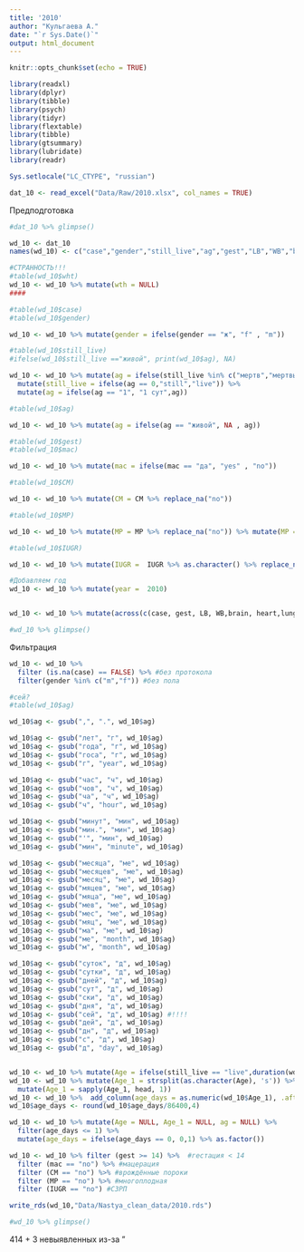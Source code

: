 ```yaml
---
title: '2010'
author: "Кульгаева А."
date: "`r Sys.Date()`"
output: html_document
---
```


```r
knitr::opts_chunk$set(echo = TRUE)
```


```r
library(readxl)
library(dplyr)
library(tibble)
library(psych)
library(tidyr)
library(flextable)
library(tibble)
library(gtsummary)
library(lubridate)
library(readr)

Sys.setlocale("LC_CTYPE", "russian")
```

```r
dat_10 <- read_excel("Data/Raw/2010.xlsx", col_names = TRUE)
```

Предподготовка
```r
#dat_10 %>% glimpse()

wd_10 <- dat_10
names(wd_10) <- c("case","gender","still_live","ag","gest","LB","WB","brain","heart","lung","liver","spleen","kidney","thymus","adrenal","pancreas","placenta","mac","CM","MP","IUGR","HC","CC","wth")

#СТРАННОСТЬ!!!
#table(wd_10$wht)
wd_10 <- wd_10 %>% mutate(wth = NULL)
####  

#table(wd_10$case)
#table(wd_10$gender)

wd_10 <- wd_10 %>% mutate(gender = ifelse(gender == "ж", "f" , "m"))

#table(wd_10$still_live)
#ifelse(wd_10$still_live =="живой", print(wd_10$ag), NA)

wd_10 <- wd_10 %>% mutate(ag = ifelse(still_live %in% c("мертв","мертвый","мёртвый"), 0 , ifelse(still_live == "живой", ag, still_live))) %>%
  mutate(still_live = ifelse(ag == 0,"still","live")) %>%
  mutate(ag = ifelse(ag == "1", "1 сут",ag))

#table(wd_10$ag)

wd_10 <- wd_10 %>% mutate(ag = ifelse(ag == "живой", NA , ag))

#table(wd_10$gest)
#table(wd_10$mac)

wd_10 <- wd_10 %>% mutate(mac = ifelse(mac == "да", "yes" , "no"))

#table(wd_10$CM)

wd_10 <- wd_10 %>% mutate(CM = CM %>% replace_na("no"))

#table(wd_10$MP)

wd_10 <- wd_10 %>% mutate(MP = MP %>% replace_na("no")) %>% mutate(MP = ifelse(MP == "да","yes","no")) 

#table(wd_10$IUGR)

wd_10 <- wd_10 %>% mutate(IUGR =  IUGR %>% as.character() %>% replace_na("no"))

#Добавляем год
wd_10 <- wd_10 %>% mutate(year =  2010)


wd_10 <- wd_10 %>% mutate(across(c(case, gest, LB, WB,brain, heart,lung,liver,spleen, kidney, thymus, adrenal, pancreas, placenta, HC, CC), ~ as.numeric(.x)), across(c(gender, still_live, mac, MP), ~ as.factor(.x)))

#wd_10 %>% glimpse()

```

Фильтрация
```r
wd_10 <- wd_10 %>%
  filter (is.na(case) == FALSE) %>% #без протокола
  filter(gender %in% c("m","f")) #без пола

#сей?
#table(wd_10$ag)

wd_10$ag <- gsub(",", ".", wd_10$ag)

wd_10$ag <- gsub("лет", "г", wd_10$ag)
wd_10$ag <- gsub("года", "г", wd_10$ag)
wd_10$ag <- gsub("госа", "г", wd_10$ag)
wd_10$ag <- gsub("г", "year", wd_10$ag)

wd_10$ag <- gsub("час", "ч", wd_10$ag)
wd_10$ag <- gsub("чов", "ч", wd_10$ag)
wd_10$ag <- gsub("ча", "ч", wd_10$ag)
wd_10$ag <- gsub("ч", "hour", wd_10$ag)

wd_10$ag <- gsub("минут", "мин", wd_10$ag)
wd_10$ag <- gsub("мин.", "мин", wd_10$ag)
wd_10$ag <- gsub("'", "мин", wd_10$ag)
wd_10$ag <- gsub("мин", "minute", wd_10$ag)

wd_10$ag <- gsub("месяца", "ме", wd_10$ag)
wd_10$ag <- gsub("месяцев", "ме", wd_10$ag)
wd_10$ag <- gsub("месяц", "ме", wd_10$ag)
wd_10$ag <- gsub("мяцев", "ме", wd_10$ag)
wd_10$ag <- gsub("мяца", "ме", wd_10$ag)
wd_10$ag <- gsub("мев", "ме", wd_10$ag)
wd_10$ag <- gsub("мес", "ме", wd_10$ag)
wd_10$ag <- gsub("мяц", "ме", wd_10$ag)
wd_10$ag <- gsub("ма", "ме", wd_10$ag)
wd_10$ag <- gsub("ме", "month", wd_10$ag)
wd_10$ag <- gsub("м", "month", wd_10$ag)

wd_10$ag <- gsub("суток", "д", wd_10$ag)
wd_10$ag <- gsub("сутки", "д", wd_10$ag)
wd_10$ag <- gsub("дней", "д", wd_10$ag)
wd_10$ag <- gsub("сут", "д", wd_10$ag)
wd_10$ag <- gsub("ски", "д", wd_10$ag)
wd_10$ag <- gsub("дня", "д", wd_10$ag)
wd_10$ag <- gsub("сей", "д", wd_10$ag) #!!!!
wd_10$ag <- gsub("дей", "д", wd_10$ag)
wd_10$ag <- gsub("дн", "д", wd_10$ag)
wd_10$ag <- gsub("с", "д", wd_10$ag)
wd_10$ag <- gsub("д", "day", wd_10$ag)


wd_10 <- wd_10 %>% mutate(Age = ifelse(still_live == "live",duration(wd_10$ag), 0))
wd_10 <- wd_10 %>% mutate(Age_1 = strsplit(as.character(Age), 's')) %>%
  mutate(Age_1 = sapply(Age_1, head, 1)) 
wd_10 <- wd_10 %>%  add_column(age_days = as.numeric(wd_10$Age_1), .after = 4)
wd_10$age_days <- round(wd_10$age_days/86400,4)

wd_10 <- wd_10 %>% mutate(Age = NULL, Age_1 = NULL, ag = NULL) %>%
  filter(age_days <= 1) %>%
  mutate(age_days = ifelse(age_days == 0, 0,1) %>% as.factor())

wd_10 <- wd_10 %>% filter (gest >= 14) %>%  #гестация < 14
  filter (mac == "no") %>% #мацерация
  filter (CM == "no") %>% #врождённые пороки
  filter (MP == "no") %>% #многоплодная
  filter (IUGR == "no") #СЗРП

write_rds(wd_10,"Data/Nastya_clean_data/2010.rds")

#wd_10 %>% glimpse()
```
414 + 3 невыявленных из-за "